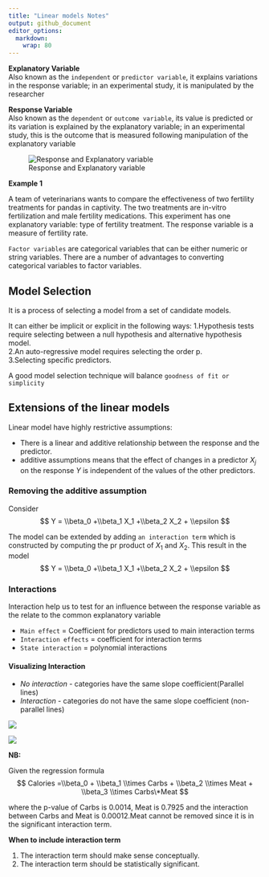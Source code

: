 ```yaml
---
title: "Linear models Notes"
output: github_document
editor_options: 
  markdown: 
    wrap: 80
---
```


**Explanatory Variable**  
Also known as the `independent` or `predictor variable`, it explains variations
in the response variable; in an experimental study, it is manipulated by the
researcher

**Response Variable**  
Also known as the `dependent` or `outcome variable`, its value is predicted or
its variation is explained by the explanatory variable; in an experimental
study, this is the outcome that is measured following manipulation of the
explanatory variable

![Response and Explanatory
variable](https://images.deepai.org/django-summernote/2019-06-18/fe2a668a-625f-431f-9472-e177d594ba2c.png)

**Example 1**

A team of veterinarians wants to compare the effectiveness of two fertility
treatments for pandas in captivity. The two treatments are in-vitro
fertilization and male fertility medications. This experiment has one
explanatory variable: type of fertility treatment. The response variable is a
measure of fertility rate.

`Factor variables` are categorical variables that can be either numeric or
string variables. There are a number of advantages to converting categorical
variables to factor variables.

## Model Selection

It is a process of selecting a model from a set of candidate models.

It can either be implicit or explicit in the following ways: 1.Hypothesis tests
require selecting between a null hypothesis and alternative hypothesis model.  
2.An auto-regressive model requires selecting the order p.  
3.Selecting specific predictors.

A good model selection technique will balance `goodness of fit or simplicity`

## Extensions of the linear models

Linear model have highly restrictive assumptions:

-   There is a linear and additive relationship between the response and the
    predictor.  
-   additive assumptions means that the effect of changes in a predictor $X_j$
    on the response $Y$ is independent of the values of the other predictors.

### Removing the additive assumption

Consider $$ Y = \\beta_0 +\\beta_1 X_1 +\\beta_2 X_2 + \\epsilon $$

The model can be extended by adding `an interaction term` which is constructed
by computing the pr product of *X*<sub>1</sub> and *X*<sub>2</sub>. This result
in the model $$ Y = \\beta_0 +\\beta_1 X_1 +\\beta_2 X_2 + \\epsilon $$

### Interactions

Interaction help us to test for an influence between the response variable as
the relate to the common explanatory variable

-   `Main effect` = Coefficient for predictors used to main interaction terms
-   `Interaction effects` = coefficient for interaction terms
-   `State interaction` = polynomial interactions

#### Visualizing Interaction

-   *No interaction* - categories have the same slope coefficient(Parallel
    lines)
-   *Interaction -* categories do not have the same slope coefficient
    (non-parallel lines)

![](C:/Users/steph/AppData/Local/RStudio/tmp/paste-787E2B31.png)

![](C:/Users/steph/AppData/Local/RStudio/tmp/paste-D0501DE6.png)

**NB:**

Given the regression formula $$ Calories =\\beta_0 + \\beta_1 \\times Carbs +
\\beta_2 \\times Meat + \\beta_3 \\times Carbs\*Meat $$

where the p-value of Carbs is 0.0014, Meat is 0.7925 and the interaction between
Carbs and Meat is 0.00012.Meat cannot be removed since it is in the significant
interaction term.

**When to include interaction term**

1.  The interaction term should make sense conceptually.
2.  The interaction term should be statistically significant.
